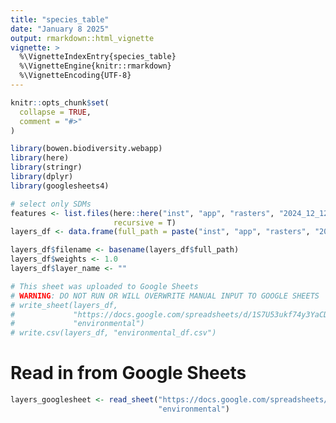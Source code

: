 ```yaml
---
title: "species_table"
date: "January 8 2025"
output: rmarkdown::html_vignette
vignette: >
  %\VignetteIndexEntry{species_table}
  %\VignetteEngine{knitr::rmarkdown}
  %\VignetteEncoding{UTF-8}
---
```


```r
knitr::opts_chunk$set(
  collapse = TRUE,
  comment = "#>"
)
```

```r
library(bowen.biodiversity.webapp)
library(here)
library(stringr)
library(dplyr)
library(googlesheets4)
```

```r
# select only SDMs
features <- list.files(here::here("inst", "app", "rasters", "2024_12_12_Environment_100m_Bowen_Island"),
                       recursive = T)
layers_df <- data.frame(full_path = paste("inst", "app", "rasters", "2024_12_12_Environment_100m_Bowen_Island", features, sep = "/"))

layers_df$filename <- basename(layers_df$full_path)
layers_df$weights <- 1.0
layers_df$layer_name <- ""

# This sheet was uploaded to Google Sheets
# WARNING: DO NOT RUN OR WILL OVERWRITE MANUAL INPUT TO GOOGLE SHEETS
# write_sheet(layers_df,
#             "https://docs.google.com/spreadsheets/d/1S7U53ukf74y3YaCDZUUSCh2Rv_wpbdZ4veH-BotoQKo/edit?gid=0#gid=0",
#             "environmental")
# write.csv(layers_df, "environmental_df.csv")
```

# Read in from Google Sheets 
```r
layers_googlesheet <- read_sheet("https://docs.google.com/spreadsheets/d/1S7U53ukf74y3YaCDZUUSCh2Rv_wpbdZ4veH-BotoQKo/edit?gid=0#gid=0",
                                 "environmental")
```


